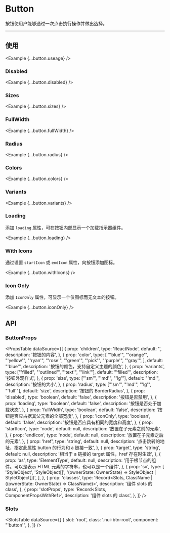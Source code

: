 
# Button

按钮使用户能够通过一次点击执行操作并做出选择。

<ComponentLinks component="button" />

---

## 使用

<Example {...button.useage} />

### Disabled

<Example {...button.disabled} />

### Sizes

<Example {...button.sizes} />

### FullWidth

<Example {...button.fullWidth} />

### Radius

<Example {...button.radius} />

### Colors

<Example {...button.colors} />

### Variants

<Example {...button.variants} />

### Loading

添加 `loading` 属性，可在按钮内部显示一个加载指示器组件。

<Example {...button.loading} />

### With Icons

通过设置 `startIcon` 或 `endIcon` 属性，向按钮添加图标。

<Example {...button.withIcons} />

### Icon Only

添加 `IconOnly` 属性，可显示一个仅图标而无文本的按钮。

<Example {...button.iconOnly} />

## API

### ButtonProps

<PropsTable
  dataSource={[
    {
      prop: 'children',
      type: 'ReactNode',
      default: '',
      description: '按钮的内容',
    },
    {
      prop: 'color',
      type: [
        "'blue'",
        "'orange'",
        "'yellow'",
        "'ryan'",
        "'rose'",
        "'green'",
        "'pick'",
        "'purple'",
        "'gray'",
      ],
      default: "'blue'",
      description: '按钮的颜色，支持自定义主题的颜色',
    },
    {
      prop: 'variants',
      type: ["'filled", "'outlined'", "'text'", "'link'"],
      default: "'filled'",
      description: '按钮外观样式',
    },
    {
      prop: 'size',
      type: ["'sm'", "'md'", "'lg'"],
      default: "'md'",
      description: '按钮的大小',
    },
    {
      prop: 'radius',
      type: ["'sm'", "'md'", "'lg'", "'full'"],
      default: 'size',
      description: '按钮的 BorderRadius',
    },
    {
      prop: 'disabled',
      type: 'boolean',
      default: 'false',
      description: '按钮是否禁用',
    },
    {
      prop: 'loading',
      type: 'boolean',
      default: 'false',
      description: '按钮是否处于加载状态',
    },
    {
      prop: 'fullWidth',
      type: 'boolean',
      default: 'false',
      description: '按钮是否应占据其父元素的全部宽度',
    },
    {
      prop: 'iconOnly',
      type: 'boolean',
      default: 'false',
      description: '按钮是否应具有相同的宽度和高度',
    },
    {
      prop: 'startIcon',
      type: 'node',
      default: null,
      description: '放置在子元素之前的元素',
    },
    {
      prop: 'endIcon',
      type: 'node',
      default: null,
      description: '放置在子元素之后的元素',
    },
    {
      prop: 'href',
      type: 'string',
      default: null,
      description: '点击跳转的地址，指定此属性 button 的行为和 a 链接一致',
    },
    {
      prop: 'target',
      type: 'string',
      default: null,
      description: '相当于 a 链接的 target 属性，href 存在时生效',
    },
    {
      prop: 'as',
      type: 'ElementType',
      default: null,
      description:
        '用于根节点的组件。可以是表示 HTML 元素的字符串，也可以是一个组件',
    },
    {
      prop: 'sx',
      type: [
        'StyleObject',
        'StyleObject[]',
        '(ownerState: OwnerState) => StyleObject | StyleObject[])',
      ],
    },
    {
      prop: 'classes',
      type: 'Record<Slots, ClassName | ((ownerState: OwnerState) => ClassName)>',
      description: '组件 slots 的 class',
    },
    {
      prop: 'slotProps',
      type: 'Record<Slots, ComponentPropsWithRef>',
      description: '组件 slots 的 class',
    },
  ]}
/>

### Slots

<SlotsTable
  dataSource={[
    {
      slot: 'root',
      class: '.nui-btn-root',
      component: "'button'",
    },
  ]}
/>
